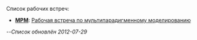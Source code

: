 Список рабочих встреч:
* '''[[MPM]]''': [[MPM|Рабочая встреча по мультипарадигменному моделированию]]
--''Список обновлён 2012-07-29''